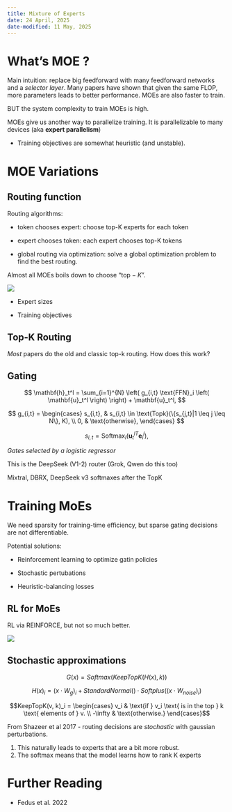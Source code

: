 ```yaml
---
title: Mixture of Experts
date: 24 April, 2025
date-modified: 11 May, 2025
---
```


# What's MOE ?

Main intuition: replace big feedforward with many feedforward networks and a *selector layer*. Many  papers have shown that given the same FLOP, more parameters leads to better performance. MOEs are also faster to train.

BUT the system complexity to train MOEs is high.

MOEs give us another way to parallelize training. It is parallelizable to many devices (aka **expert parallelism**)

- Training objectives are somewhat heuristic (and unstable).

# MOE Variations

## Routing function

Routing algorithms: 

- token chooses expert: choose top-K experts for each token

- expert chooses token: each expert chooses top-K tokens

- global routing via optimization: solve a global optimization problem to find the best routing.

Almost all MOEs boils down to choose "$\text{top}-K$".

![](assets/figs/moe1.png)

- Expert sizes

- Training objectives

## Top-K Routing

*Most* papers do the old and classic top-k routing. How does this work?

## Gating

$$
\mathbf{h}_t^l = \sum_{i=1}^{N} \left( g_{i,t} \text{FFN}_i \left( \mathbf{u}_t^l \right) \right) + \mathbf{u}_t^l,
$$

$$
g_{i,t} = \begin{cases}
s_{i,t}, & s_{i,t} \in \text{Topk}(\{s_{j,t}|1 \leq j \leq N\}, K), \\
0, & \text{otherwise},
\end{cases}
$$

$$
s_{i,t} = \text{Softmax}_i \left( \mathbf{u}_t^{lT} \mathbf{e}_i^l \right),
$$

*Gates selected by a logistic regressor*

This is the DeepSeek (V1-2) router (Grok, Qwen do this too)

Mixtral, DBRX, DeepSeek v3 softmaxes after the TopK

# Training MoEs

We need sparsity for training-time efficiency, but sparse gating decisions are not differentiable.

Potential solutions:

- Reinforcement learning to optimize gatin policies

- Stochastic pertubations

- Heuristic-balancing losses

## RL for MoEs

RL via REINFORCE, but not so much better.

![](assets/figs/moe-rl.png)

## Stochastic approximations

$$G(x) = Softmax(KeepTopK(H(x), k))$$

$$H(x)_i = (x \cdot W_g)_i + StandardNormal() \cdot Softplus((x \cdot W_{noise})_i)$$

$$KeepTopK(v, k)_i = \begin{cases}
v_i & \text{if } v_i \text{ is in the top } k \text{ elements of } v. \\
-\infty & \text{otherwise.}
\end{cases}$$

From Shazeer et al 2017 - routing decisions are *stochastic* with gaussian perturbations.

1. This naturally leads to experts that are a bit more robust.
2. The softmax means that the model learns how to rank K experts

# Further Reading

- Fedus et al. 2022
